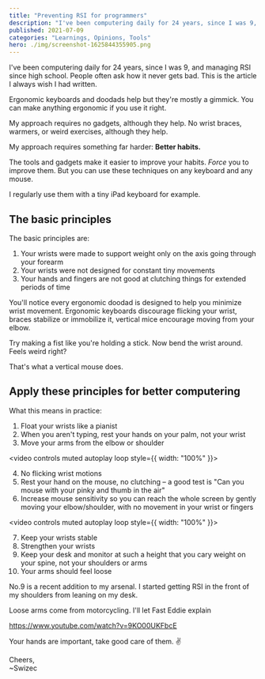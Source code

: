 ```yaml
---
title: "Preventing RSI for programmers"
description: "I've been computering daily for 24 years, since I was 9, and managing RSI since high school. People often ask how it never gets bad. This is the article I always wish I had written."
published: 2021-07-09
categories: "Learnings, Opinions, Tools"
hero: ./img/screenshot-1625844355905.png
---
```



I've been computering daily for 24 years, since I was 9, and managing RSI since high school. People often ask how it never gets bad. This is the article I always wish I had written.

Ergonomic keyboards and doodads help but they're mostly a gimmick. You can make anything ergonomic if you use it right.

My approach requires no gadgets, although they help. No wrist braces, warmers, or weird exercises, although they help.

My approach requires something far harder: **Better habits.**

The tools and gadgets make it easier to improve your habits. _Force_ you to improve them. But you can use these techniques on any keyboard and any mouse.

I regularly use them with a tiny iPad keyboard for example.

## The basic principles

The basic principles are:

1. Your wrists were made to support weight only on the axis going through your forearm
2. Your wrists were not designed for constant tiny movements
3. Your hands and fingers are not good at clutching things for extended periods of time

You'll notice every ergonomic doodad is designed to help you minimize wrist movement. Ergonomic keyboards discourage flicking your wrist, braces stabilize or immobilize it, vertical mice encourage moving from your elbow.

Try making a fist like you're holding a stick. Now bend the wrist around. Feels weird right?

That's what a vertical mouse does.

## Apply these principles for better computering

What this means in practice:

1. Float your wrists like a pianist
2. When you aren't typing, rest your hands on your palm, not your wrist
3. Move your arms from the elbow or shoulder

<video controls muted autoplay loop style={{ width: "100%" }}>
  <source src={Keyboarding} type="video/mp4" />
</video>

4. No flicking wrist motions
5. Rest your hand on the mouse, no clutching – a good test is "Can you mouse with your pinky and thumb in the air"
6. Increase mouse sensitivity so you can reach the whole screen by gently moving your elbow/shoulder, with no movement in your wrist or fingers

<video controls muted autoplay loop style={{ width: "100%" }}>
  <source src={Mousing} type="video/mp4" />
</video>

7. Keep your wrists stable
8. Strengthen your wrists
9. Keep your desk and monitor at such a height that you cary weight on your spine, not your shoulders or arms
10. Your arms should feel loose

No.9 is a recent addition to my arsenal. I started getting RSI in the front of my shoulders from leaning on my desk.

Loose arms come from motorcycling. I'll let Fast Eddie explain

https://www.youtube.com/watch?v=9KO00UKFbcE

Your hands are important, take good care of them. ✌️

Cheers,<br/>
~Swizec
